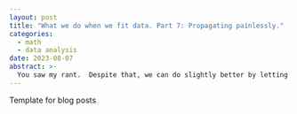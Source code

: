 ```yaml
---
layout: post
title: "What we do when we fit data. Part 7: Propagating painlessly."
categories:
  - math
  - data analysis
date: 2023-08-07
abstract: >-
  You saw my rant.  Despite that, we can do slightly better by letting the computer handle propagation of errors for us using the magic of automatic differentiation.  Here I give examples in Python.  
---
```


Template for blog posts